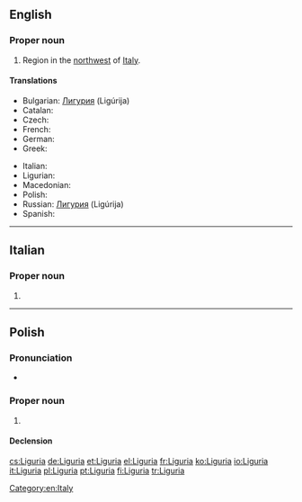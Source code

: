 ==English==
{{wikipedia}}

===Proper noun===
{{en-proper noun}}

# Region in the [[northwest]] of [[Italy]].

====Translations====
{{trans-top|region}}
* Bulgarian: [[Лигурия]] (Ligúrija) {{f}}
* Catalan: {{t-|ca|Ligúria|f}}
* Czech: {{t-|cs|Ligurie|f}}
* French: {{t+|fr|Ligurie|f}}
* German: {{t+|de|Ligurien|n}}
* Greek: {{t-|el|Λιγουρία|f|tr=Ligouría|sc=Grek}}
{{trans-mid}}
* Italian: {{t+|it|Liguria|f}}
* Ligurian: {{tø|lij|Ligûria|f}}
* Macedonian: {{t-|mk|Лигурија|f|tr=Ligúrija}}
* Polish: {{t+|pl|Liguria|f}}
* Russian: [[Лигурия]] (Ligúrija) {{f}}
* Spanish: {{t-|es|Liguria}}
{{trans-bottom}}

[[Category:en:Italy]]

----

==Italian==
{{wikipedia|lang=it}}

===Proper noun===
{{it-proper noun|g=f}}

# {{l|en|Liguria}}

----

==Polish==
{{wikipedia|lang=pl}}

===Pronunciation===
* {{audio|Pl-Liguria.ogg|audio}}

===Proper noun===
{{head|pl|proper noun|g=f}}

# {{l|en|Liguria}}

====Declension====
{{pl-decl-noun-sing|Liguria|Ligurii|Ligurii|Ligurię|Ligurią|Ligurii|Ligurio}}

[[cs:Liguria]]
[[de:Liguria]]
[[et:Liguria]]
[[el:Liguria]]
[[fr:Liguria]]
[[ko:Liguria]]
[[io:Liguria]]
[[it:Liguria]]
[[pl:Liguria]]
[[pt:Liguria]]
[[fi:Liguria]]
[[tr:Liguria]]